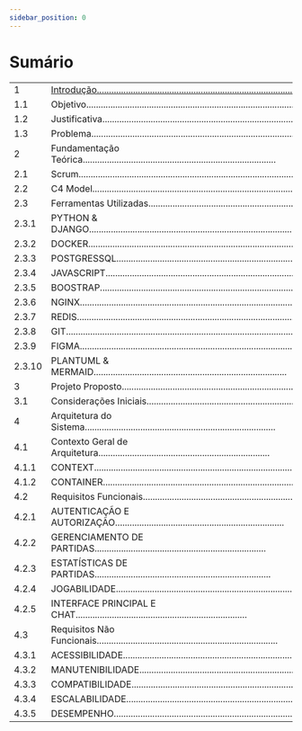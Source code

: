 ```yaml
---
sidebar_position: 0
---
```


# Sumário

| | | |
|---|---|---|
| 1 | [Introdução..........................................................................................](/Pung/docs/tcc/introduction) | 5 |
| 1.1 | Objetivo............................................................................................ | 5 |
| 1.2 | Justificativa..................................................................................... | 7 |
| 1.3 | Problema.......................................................................................... | 7 |
| 2 | Fundamentação Teórica................................................................................ | 9 |
| 2.1 | Scrum............................................................................................... | 9 |
| 2.2 | C4 Model............................................................................................ | 9 |
| 2.3 | Ferramentas Utilizadas.............................................................................. | 10 |
| 2.3.1 | PYTHON & DJANGO.................................................................................... | 10 |
| 2.3.2 | DOCKER............................................................................................... | 10 |
| 2.3.3 | POSTGRESSQL.......................................................................................... | 11 |
| 2.3.4 | JAVASCRIPT........................................................................................... | 11 |
| 2.3.5 | BOOSTRAP............................................................................................. | 12 |
| 2.3.6 | NGINX................................................................................................ | 12 |
| 2.3.7 | REDIS................................................................................................ | 12 |
| 2.3.8 | GIT.................................................................................................. | 13 |
| 2.3.9 | FIGMA................................................................................................ | 13 |
| 2.3.10 | PLANTUML & MERMAID................................................................................ | 14 |
| 3 | Projeto Proposto..................................................................................... | 15 |
| 3.1 | Considerações Iniciais............................................................................. | 15 |
| 4 | Arquitetura do Sistema............................................................................... | 16 |
| 4.1 | Contexto Geral de Arquitetura....................................................................... | 16 |
| 4.1.1 | CONTEXT............................................................................................ | 16 |
| 4.1.2 | CONTAINER.......................................................................................... | 18 |
| 4.2 | Requisitos Funcionais............................................................................... | 19 |
| 4.2.1 | AUTENTICAÇÃO E AUTORIZAÇÃO...................................................................... | 20 |
| 4.2.2 | GERENCIAMENTO DE PARTIDAS....................................................................... | 20 |
| 4.2.3 | ESTATÍSTICAS DE PARTIDAS......................................................................... | 22 |
| 4.2.4 | JOGABILIDADE...................................................................................... | 23 |
| 4.2.5 | INTERFACE PRINCIPAL E CHAT....................................................................... | 23 |
| 4.3 | Requisitos Não Funcionais........................................................................... | 24 |
| 4.3.1 | ACESSIBILIDADE...................................................................................... | 25 |
| 4.3.2 | MANUTENIBILIDADE.................................................................................. | 25 |
| 4.3.3 | COMPATIBILIDADE................................................................................... | 25 |
| 4.3.4 | ESCALABILIDADE.................................................................................... | 25 |
| 4.3.5 | DESEMPENHO........................................................................................ | 26 |
